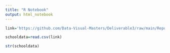 ```yaml
---
title: "R Notebook"
output: html_notebook
---
```

```r
link='https://github.com/Data-Visual-Masters/Deliverable3/raw/main/Report_Card_Graduation_2021-22.csv'

schooldata=read.csv(link)
```

```r
str(schooldata)
```

